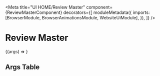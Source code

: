 


<Meta
  title="UI HOME/Review Master"
  component={ReviewMasterComponent}
  decorators={[
    moduleMetadata({
      imports: [BrowserModule, BrowserAnimationsModule, WebsiteUiModule],
    }),
  ]}
/>

# Review Master

<Story height="500px" name="Default">
  {(args) => <drp-review-master {...args} />}
</Story>

## Args Table

<ArgsTable of={ReviewMasterComponent} />
